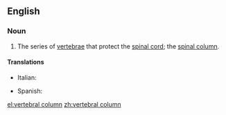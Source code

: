 ==English==

===Noun===
{{wikipedia}}
{{en-noun|sg=[[vertebral]] [[column]]}}

# {{skeleton}} The series of [[vertebra]]e that protect the [[spinal cord]]; the [[spinal column]].

====Translations====
{{trans-top|vertebral column}}
*Italian: {{t-|it|colonna vertebrale|f}}
{{trans-mid}}
*Spanish: {{t+|es|columna vertebral|f}}
{{trans-bottom}}

[[el:vertebral column]]
[[zh:vertebral column]]